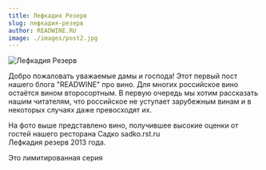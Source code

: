 ```yaml
---
title: Лефкадия Резерв
slug: лефкадия-резерв
author: READWINE.RU
image: ./images/post2.jpg
---
```


![Лефкадия Резерв](./images/post2.jpg)

Добро пожаловать уважаемые дамы и господа!
Этот первый пост нашего блога "READWINE" про вино.
Для многих российское вино остаётся вином второсортным. В первую очередь мы хотим рассказать нашим читателям, что российское не уступает зарубежным винам и в некоторых случаях даже превосходят их.

На фото выше представлено вино, получившее высокие оценки от гостей нашего ресторана Садко sadko.rst.ru  
Лефкадия резерв 2013 года.

Это лимитированная серия 

